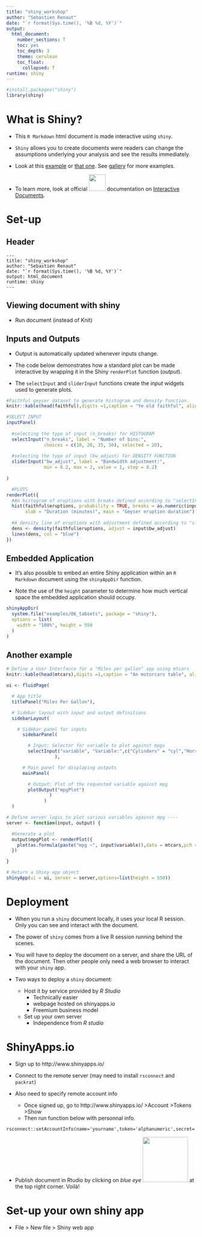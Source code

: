 ```yaml
---
title: "shiny_workshop"
author: "Sebastien Renaut"
date: "`r format(Sys.time(), '%B %d, %Y')`"
output: 
  html_document:
    number_sections: T
    toc: yes
    toc_depth: 3
    theme: cerulean
    toc_float:
      collapsed: T
runtime: shiny
---
```


```r
#install.packages("shiny")
library(shiny)
```

# What is Shiny?
* This `R Markdown` html document is made interactive using `shiny`. 

* `Shiny` allows you to create documents were readers can change the assumptions underlying your analysis and see the results immediately. 

* Look at this [example](https://gallery.shinyapps.io/087-crandash/) or [that one ](https://gallery.shinyapps.io/lake_erie_fisheries_stock_assessment_app/). See [gallery](https://shiny.rstudio.com/gallery/) for more examples.  

* To learn more, look at official ![](rsconnect/documents/rstudio.png){width=44px} documentation on [Interactive Documents](http://rmarkdown.rstudio.com/authoring_shiny.html).

# Set-up

## Header
```header
---  
title: "shiny_workshop"  
author: "Sebastien Renaut"  
date: "`r format(Sys.time(), '%B %d, %Y')`"  
output: html_document  
runtime: shiny  
---
```

## Viewing document with shiny  
* Run document (instead of Knit)

## Inputs and Outputs
* Output is automatically updated whenever inputs change.   

* The code below demonstrates how a standard plot can be made interactive by wrapping it in the Shiny `renderPlot` function (*output*).   
  
* The `selectInput` and `sliderInput` functions create the *input* widgets used to generate plots.    


```r
#Faithful geyser dataset to generate histogram and density function.
knitr::kable(head(faithful),digits =1,caption = "Ye old faithful", align = "c") 

#SELECT INPUT
inputPanel(
  
  #selecting the type of input (n_breaks) for HISTOGRAM
  selectInput("n_breaks", label = "Number of bins:",
              choices = c(10, 20, 35, 50), selected = 20),
  
  #selecting the type of input (bw_adjust) for DENSITY FUNCTION
  sliderInput("bw_adjust", label = "Bandwidth adjustment:",
              min = 0.2, max = 2, value = 1, step = 0.2)
  
)

  #PLOTS
renderPlot({
  #An histogram of eruptions with breaks defined according to "selectInput"
  hist(faithful$eruptions, probability = TRUE, breaks = as.numeric(input$n_breaks),
       xlab = "Duration (minutes)", main = "Geyser eruption duration")
  
  #A density line of eruptions with adjustment defined according to "sliderInput"
  dens <- density(faithful$eruptions, adjust = input$bw_adjust)
  lines(dens, col = "blue")
})
```

## Embedded Application
* It's also possible to embed an entire Shiny application within an `R Markdown` document using the `shinyAppDir` function.  
  
* Note the use of the `height` parameter to determine how much vertical space the embedded application should occupy.   

```r
shinyAppDir(
  system.file("examples/06_tabsets", package = "shiny"),
  options = list(
    width = "100%", height = 550
  )
)
```

 

## Another example
```r
# Define a User Interfacce for a "Miles per gallon" app using mtcars
knitr::kable(head(mtcars),digits =1,caption = "An motorcars table", align = "c")

ui <- fluidPage(

  # App title
  titlePanel("Miles Per Gallon"),

  # Sidebar layout with input and output definitions
  sidebarLayout(

    # Sidebar panel for inputs
      sidebarPanel(

        # Input: Selector for variable to plot against mpgs
        selectInput("variable", "Variable:",c("Cylinders" = "cyl","Horse power" = "hp","Gears" = "gear"))
                  ),

      # Main panel for displaying outputs
      mainPanel(

        # Output: Plot of the requested variable against mpg
        plotOutput("mpgPlot")
                )
              )
  )

# Define server logic to plot various variables against mpg ----
server <- function(input, output) {

  #Generate a plot
  output$mpgPlot <- renderPlot({
    plot(as.formula(paste("mpg ~", input$variable)),data = mtcars,pch = 19,col = "darkred",main = paste("mpg ~", input$variable))
  })

}

# Return a Shiny app object
shinyApp(ui = ui, server = server,options=list(height = 550))
```  

# Deployment
* When you run a `shiny` document locally, it uses your local R session. Only you can see and interact with the document.   

* The power of `shiny` comes from a live R session running behind the scenes.

* You will have to deploy the document on a server, and share the URL of the document. Then other people only need a web browser to interact with your `shiny` app.

* Two ways to deploy a `shiny` document: 
  + Host it by service provided by *R Studio*   
    + Technically easier
    + webpage hosted on shinyapps.io
    + Freemium business model
  + Set up your own server
    +  Independence from *R studio*

# ShinyApps.io
* Sign up to http://www.shinyapps.io/ 

* Connect to the remote server (may need to install `rsconnect` and `packrat`)

* Also need to specify remote account info
  + Once signed up, go to http://www.shinyapps.io/ >Account >Tokens >Show   
  + Then run function below with personnal info.  
    
```rsconnect
rsconnect::setAccountInfo(name='yourname',token='alphanumeric',secret='ASCII') 
```

* Publish document in Rtudio by clicking on *blue eye* ![](rsconnect/documents/blue_eye.png){width=120px} at the top right corner. Voilà!  

# Set-up your own shiny app
* File > New file > Shiny web app  



